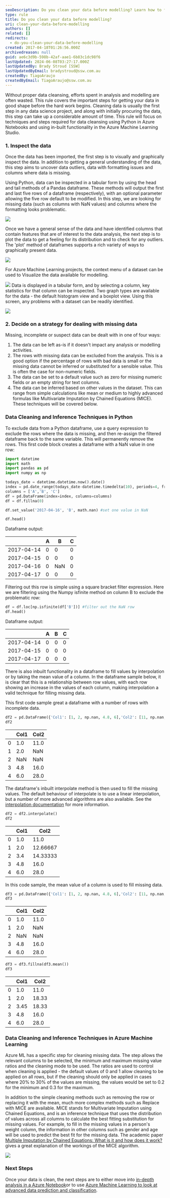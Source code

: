 ```yaml
---
seoDescription: Do you clean your data before modelling? Learn how to filter out rows with missing values using Pandas and Numpy, and explore interpolation and mean-based filling techniques for handling incomplete data.
type: rule
title: Do you clean your data before modelling?
uri: clean-your-data-before-modelling
authors: []
related: []
redirects:
  - do-you-clean-your-data-before-modelling
created: 2017-04-18T01:26:56.000Z
archivedreason: null
guid: ae6c3d9b-598b-42af-aae1-6b83c1dc98f6
lastUpdated: 2024-06-08T03:27:17.000Z
lastUpdatedBy: Brady Stroud [SSW]
lastUpdatedByEmail: bradystroud@ssw.com.au
createdBy: TiagoAraujo
createdByEmail: TiagoAraujo@ssw.com.au
---
```


Without proper data cleansing, efforts spent in analysis and modelling are often wasted. This rule covers the important steps for getting your data in good shape before the hard work begins.
Cleaning data is usually the first step in any data science project, and along with initially procuring the data, this step can take up a considerable amount of time. This rule will focus on techniques and steps required for data cleansing using Python in Azure Notebooks and using in-built functionality in the Azure Machine Learning Studio.

### 1. Inspect the data

Once the data has been imported, the first step is to visually and graphically inspect the data. In addition to getting a general understanding of the data, this step aims to uncover data outliers, data with formatting issues and columns where data is missing.

Using Python, data can be inspected in a tabular form by using the head and tail methods of a Pandas dataframe. These methods will output the first and last five rows of a dataframe (respectively), with an optional parameter allowing the five row default to be modified. In this step, we are looking for missing data (such as columns with NaN values) and columns where the formatting looks problematic.

![](DataScience1.png)

Once we have a general sense of the data and have identified columns that contain features that are of interest to the data analysis, the next step is to plot the data to get a feeling for its distribution and to check for any outliers. The 'plot' method of dataframes supports a rich variety of ways to graphically present data.

![](DataScience2.png)

For Azure Machine Learning projects, the context menu of a dataset can be used to Visualize the data available for modelling.

![](DataScience3.png)
Data is displayed in a tabular form, and by selecting a column, key statistics for that column can be inspected. Two graph types are available for the data - the default histogram view and a boxplot view. Using this screen, any problems with a dataset can be readily identified.

![](DataScience4.png)

### 2. Decide on a strategy for dealing with missing data

Missing, incomplete or suspect data can be dealt with in one of four ways:

1. The data can be left as-is if it doesn't impact any analysis or modelling activities.
2. The rows with missing data can be excluded from the analysis. This is a good option if the percentage of rows with bad data is small or the missing data cannot be inferred or substituted for a sensible value. This is often the case for non-numeric fields.
3. The data can be set to a default value such as zero for missing numeric fields or an empty string for text columns.
4. The data can be inferred based on other values in the dataset. This can range from simple calculations like mean or medium to highly advanced formulas like Multivariate Imputation by Chained Equations (MICE). These techniques will be covered below.

### Data Cleaning and Inference Techniques in Python

To exclude data from a Python dataframe, use a query expression to exclude the rows where the data is missing, and then re-assign the filtered dataframe back to the same variable. This will permanently remove the rows. This first code block creates a dataframe with a NaN value in one row:

```py
import datetime
import math
import pandas as pd
import numpy as np

todays_date = datetime.datetime.now().date()
index = pd.date_range(todays_date-datetime.timedelta(10), periods=4, freq='D')
columns = ['A','B', 'C']
df = pd.DataFrame(index=index, columns=columns)
df = df.fillna(0)

df.set_value('2017-04-16', 'B', math.nan) #set one value in NaN

df.head()
```

Dataframe output:

|            | A   | B   | C   |
| ---------- | --- | --- | --- |
| 2017-04-14 | 0   | 0   | 0   |
| 2017-04-15 | 0   | 0   | 0   |
| 2017-04-16 | 0   | NaN | 0   |
| 2017-04-17 | 0   | 0   | 0   |

Filtering out this row is simple using a square bracket filter expression. Here we are filtering using the Numpy isfinite method on column B to exclude the problematic row:

```py
df = df.loc[np.isfinite(df['B'])] #filter out the NaN row
df.head()
```

Dataframe output:

|            | A   | B   | C   |
| ---------- | --- | --- | --- |
| 2017-04-14 | 0   | 0   | 0   |
| 2017-04-15 | 0   | 0   | 0   |
| 2017-04-17 | 0   | 0   | 0   |

There is also inbuilt functionality in a dataframe to fill values by interpolation or by taking the mean value of a column. In the dataframe sample below, it is clear that this is a relationship between row values, with each row showing an increase in the values of each column, making interpolation a valid technique for filling missing data.

This first code sample great a dataframe with a number of rows with incomplete data.

```py
df2 = pd.DataFrame({'Col1': [1, 2, np.nan, 4.8, 6],'Col2': [11, np.nan, np.nan, 16, 28]})
df2
```

|     | Col1 | Col2 |
| --- | ---- | ---- |
| 0   | 1.0  | 11.0 |
| 1   | 2.0  | NaN  |
| 2   | NaN  | NaN  |
| 3   | 4.8  | 16.0 |
| 4   | 6.0  | 28.0 |

The dataframe's inbuilt interpolate method is then used to fill the missing values. The default behaviour of interpolate is to use a linear interpolation, but a number of more advanced algorithms are also available. See the [interpolation documentation](http://pandas.pydata.org/pandas-docs/stable/generated/pandas.DataFrame.interpolate.html) for more information.

```py
df2 = df2.interpolate()
df2
```

|     | Col1 | Col2     |
| --- | ---- | -------- |
| 0   | 1.0  | 11.0     |
| 1   | 2.0  | 12.66667 |
| 2   | 3.4  | 14.33333 |
| 3   | 4.8  | 16.0     |
| 4   | 6.0  | 28.0     |

In this code sample, the mean value of a column is used to fill missing data.

```py
df3 = pd.DataFrame({'Col1': [1, 2, np.nan, 4.8, 6],'Col2': [11, np.nan, np.nan, 16, 28]})
df3
```

|     | Col1 | Col2 |
| --- | ---- | ---- |
| 0   | 1.0  | 11.0 |
| 1   | 2.0  | NaN  |
| 2   | NaN  | NaN  |
| 3   | 4.8  | 16.0 |
| 4   | 6.0  | 28.0 |

```py
df3 = df3.fillna(df3.mean())
df3
```

|     | Col1 | Col2  |
| --- | ---- | ----- |
| 0   | 1.0  | 11.0  |
| 1   | 2.0  | 18.33 |
| 2   | 3.45 | 18.33 |
| 3   | 4.8  | 16.0  |
| 4   | 6.0  | 28.0  |

### Data Cleaning and Inference Techniques in Azure Machine Learning

Azure ML has a specific step for cleaning missing data. The step allows the relevant columns to be selected, the minimum and maximum missing value ratios and the cleaning mode to be used. The ratios are used to control when cleaning is applied - the default values of 0 and 1 allow cleaning to be applied on all rows, but if the cleaning should only be applied in cases where 20% to 30% of the values are missing, the values would be set to 0.2 for the minimum and 0.3 for the maximum.

In addition to the simple cleaning methods such as removing the row or replacing it with the mean, much more complex methods such as Replace with MICE are available. MICE stands for Multivariate Imputation using Chained Equations, and is an inference technique that uses the distribution of values across all columns to calculate the best fitting substitution for missing values. For example, to fill in the missing values in a person's weight column, the information in other columns such as gender and age will be used to predict the best fit for the missing data. The academic paper [Multiple Imputation by Chained Equations: What is it and how does it work?](https://www.ncbi.nlm.nih.gov/pmc/articles/PMC3074241/) gives a great explanation of the workings of the MICE algorithm.

![](DataScience5.png)

### Next Steps

Once your data is clean, the next steps are to either move into [in-depth analysis in a Azure Notebook](/use-azure-notebooks-to-learn-your-data)or to use [Azure Machine Learning to look at advanced data prediction and classification](/use-azure-machine-learning-to-make-predictions-from-your-data).
